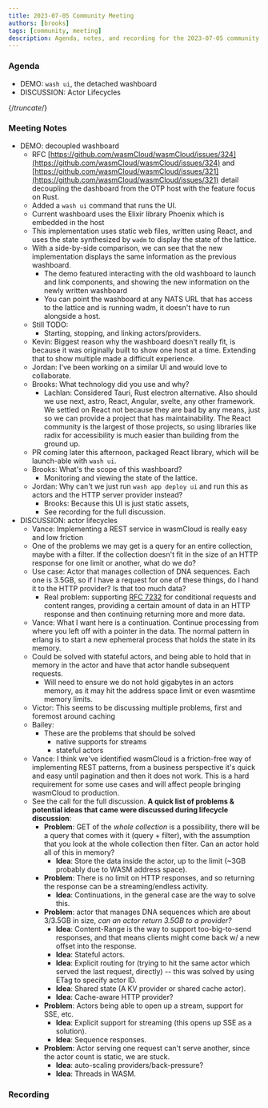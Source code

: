 ```yaml
---
title: 2023-07-05 Community Meeting
authors: [brooks]
tags: [community, meeting]
description: Agenda, notes, and recording for the 2023-07-05 community meeting
---
```



### Agenda

- DEMO: `wash ui`, the detached washboard
- DISCUSSION: Actor Lifecycles

{/*truncate*/}

### Meeting Notes

- DEMO: decoupled washboard
  - RFC [https://github.com/wasmCloud/wasmCloud/issues/324](https://github.com/wasmCloud/wasmCloud/issues/324) and [https://github.com/wasmCloud/wasmCloud/issues/321](https://github.com/wasmCloud/wasmCloud/issues/321) detail decoupling the dashboard from the OTP host with the feature focus on Rust.
  - Added a `wash ui` command that runs the UI.
  - Current washboard uses the Elixir library Phoenix which is embedded in the host
  - This implementation uses static web files, written using React, and uses the state synthesized by `wadm` to display the state of the lattice.
  - With a side-by-side comparison, we can see that the new implementation displays the same information as the previous washboard.
    - The demo featured interacting with the old washboard to launch and link components, and showing the new information on the newly written washboard
    - You can point the washboard at any NATS URL that has access to the lattice and is running wadm, it doesn't have to run alongside a host.
  - Still TODO:
    - Starting, stopping, and linking actors/providers.
  - Kevin: Biggest reason why the washboard doesn't really fit, is because it was originally built to show one host at a time. Extending that to show multiple made a difficult experience.
  - Jordan: I've been working on a similar UI and would love to collaborate.
  - Brooks: What technology did you use and why?
    - Lachlan: Considered Tauri, Rust electron alternative. Also should we use next, astro, React, Angular, svelte, any other framework. We settled on React not because they are bad by any means, just so we can provide a project that has maintainability. The React community is the largest of those projects, so using libraries like radix for accessibility is much easier than building from the ground up.
  - PR coming later this afternoon, packaged React library, which will be launch-able with `wash ui`.
  - Brooks: What's the scope of this washboard?
    - Monitoring and viewing the state of the lattice.
  - Jordan: Why can't we just run `wash app deploy ui` and run this as actors and the HTTP server provider instead?
    - Brooks: Because this UI is just static assets,
    - See recording for the full discussion.
- DISCUSSION: actor lifecycles
  - Vance: Implementing a REST service in wasmCloud is really easy and low friction
  - One of the problems we may get is a query for an entire collection, maybe with a filter. If the collection doesn't fit in the size of an HTTP response for one limit or another, what do we do?
  - Use case: Actor that manages collection of DNA sequences. Each one is 3.5GB, so if I have a request for one of these things, do I hand it to the HTTP provider? Is that too much data?
    - Real problem: supporting [RFC 7232](https://datatracker.ietf.org/doc/html/rfc7232) for conditional requests and content ranges, providing a certain amount of data in an HTTP response and then continuing returning more and more data.
  - Vance: What I want here is a continuation. Continue processing from where you left off with a pointer in the data. The normal pattern in erlang is to start a new ephemeral process that holds the state in its memory.
  - Could be solved with stateful actors, and being able to hold that in memory in the actor and have that actor handle subsequent requests.
    - Will need to ensure we do not hold gigabytes in an actors memory, as it may hit the address space limit or even wasmtime memory limits.
  - Victor: This seems to be discussing multiple problems, first and foremost around caching
  - Bailey:
    - These are the problems that should be solved
      - native supports for streams
      - stateful actors
  - Vance: I think we've identified wasmCloud is a friction-free way of implementing REST patterns, from a business perspective it's quick and easy until pagination and then it does not work. This is a hard requirement for some use cases and will affect people bringing wasmCloud to production.
  - See the call for the full discussion. **A quick list of problems & potential ideas that came were discussed during lifecycle discussion**:
    - **Problem**: GET of the _whole collection_ is a possibility, there will be a query that comes with it (query + filter), with the assumption that you look at the whole collection then filter. Can an actor hold all of this in memory?
      - **Idea**: Store the data inside the actor, up to the limit (~3GB probably due to WASM address space).
    - **Problem**: There is no limit on HTTP responses, and so returning the response can be a streaming/endless activity.
      - **Idea**: Continuations, in the general case are the way to solve this.
    - **Problem**: actor that manages DNA sequences which are about 3/3.5GB in size, _can an actor return 3.5GB to a provider?_
      - **Idea**: Content-Range is the way to support too-big-to-send responses, and that means clients might come back w/ a new offset into the response.
      - **Idea**: Stateful actors.
      - **Idea**: Explicit routing for (trying to hit the same actor which served the last request, directly) -- this was solved by using ETag to specify actor ID.
      - **Idea**: Shared state (A KV provider or shared cache actor).
      - **Idea**: Cache-aware HTTP provider?
    - **Problem**: Actors being able to open up a stream, support for SSE, etc.
      - **Idea**: Explicit support for streaming (this opens up SSE as a solution).
      - **Idea**: Sequence responses.
    - **Problem**: Actor serving one request can't serve another, since the actor count is static, we are stuck.
      - **Idea**: auto-scaling providers/back-pressure?
      - **Idea**: Threads in WASM.

### Recording

<ReactPlayer url='https://youtu.be/FN9POjvwnZE' controls />
